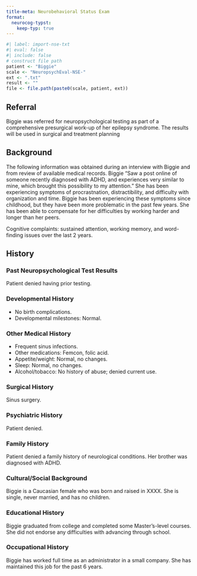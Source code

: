 ```yaml
---
title-meta: Neurobehavioral Status Exam
format:
  neurocog-typst:
    keep-typ: true
---
```


```r
#| label: import-nse-txt
#| eval: false
#| include: false
# construct file path
patient <- "Biggie"
scale <- "NeuropsychEval-NSE-"
ext <- ".txt"
result <- ""
file <- file.path(paste0(scale, patient, ext))
```

## Referral

Biggie was referred for neuropsychological testing as part of a comprehensive
presurgical work-up of her epilepsy syndrome. The results will be used in
surgical and treatment planning

## Background

The following information was obtained during an interview with Biggie and from
review of available medical records. Biggie "Saw a post online of someone
recently diagnosed with ADHD, and experiences very similar to mine, which
brought this possibility to my attention." She has been experiencing symptoms of
procrastnation, distractibility, and difficulty with organization and time.
Biggie has been experiencing these symptoms since childhood, but they have been
more problematic in the past few years. She has been able to compensate for her
difficulties by working harder and longer than her peers.

Cognitive complaints: sustained attention, working memory, and word-finding issues over the last 2 years.

## History

### Past Neuropsychological Test Results

Patient denied having prior testing.

### Developmental History

- No birth complications.
- Developmental milestones: Normal.

### Other Medical History

-   Frequent sinus infections.
-   Other medications: Femcon, folic acid.
-   Appetite/weight: Normal, no changes.
-   Sleep: Normal, no changes.
-   Alcohol/tobacco: No history of abuse; denied current use.

### Surgical History

Sinus surgery.

### Psychiatric History

Patient denied.

### Family History

Patient denied a family history of neurological conditions. Her brother was
diagnosed with ADHD.

### Cultural/Social Background

Biggie is a Caucasian female who was born and raised in XXXX. She is single,
never married, and has no children.

### Educational History

Biggie graduated from college and completed some Master's-level courses. She
did not endorse any difficulties with advancing through school.

### Occupational History

Biggie has worked full time as an administrator in a small company. She has
maintained this job for the past 6 years.
